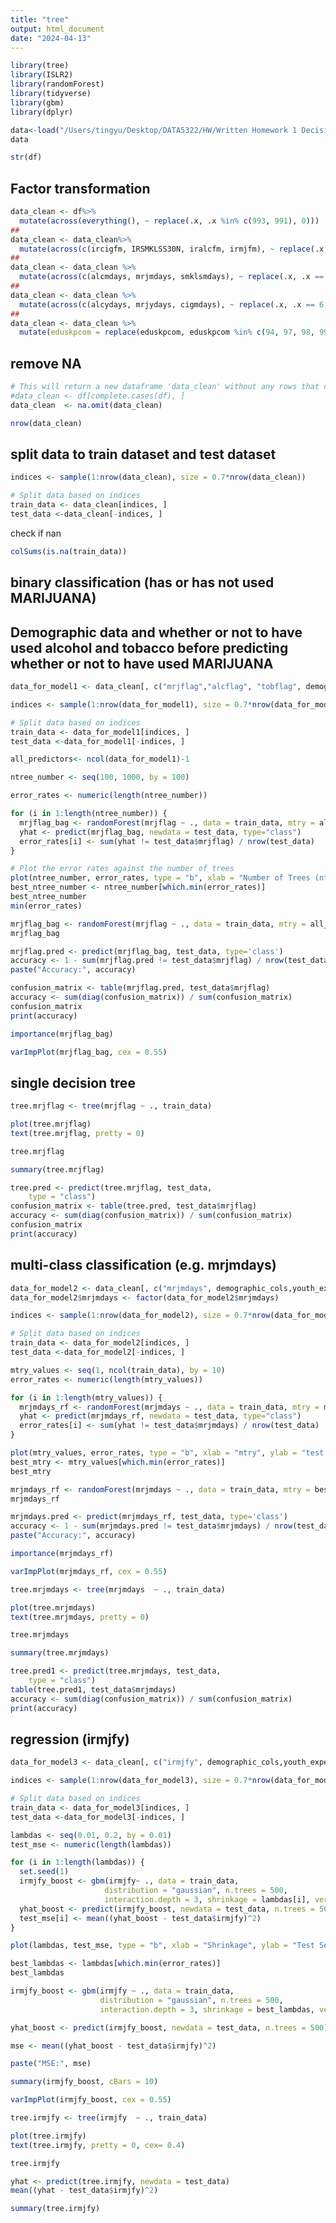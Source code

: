 ```yaml
---
title: "tree"
output: html_document
date: "2024-04-13"
---
```


```r
library(tree)
library(ISLR2)
library(randomForest)
library(tidyverse)
library(gbm)
library(dplyr)
```


```r
data<-load("/Users/tingyu/Desktop/DATA5322/HW/Written Homework 1 Decision Trees/youth_data.Rdata")
data
```

```r
str(df)
```



## Factor transformation
```r
data_clean <- df%>%
  mutate(across(everything(), ~ replace(.x, .x %in% c(993, 991), 0)))
##
data_clean <- data_clean%>%
  mutate(across(c(ircigfm, IRSMKLSS30N, iralcfm, irmjfm), ~ replace(.x, .x %in% c(93, 91), 0)))
##
data_clean <- data_clean %>%
  mutate(across(c(alcmdays, mrjmdays, smklsmdays), ~ replace(.x, .x == 5, 0)))
##
data_clean <- data_clean %>%
  mutate(across(c(alcydays, mrjydays, cigmdays), ~ replace(.x, .x == 6, 0)))
##
data_clean <- data_clean %>%
  mutate(eduskpcom = replace(eduskpcom, eduskpcom %in% c(94, 97, 98, 99), NA))
```





## remove NA
```r
# This will return a new dataframe 'data_clean' without any rows that contain NA values.
#data_clean <- df[complete.cases(df), ]
data_clean  <- na.omit(data_clean)
```

```r
nrow(data_clean)
```



## split data to train dataset and test dataset
```r
indices <- sample(1:nrow(data_clean), size = 0.7*nrow(data_clean))

# Split data based on indices
train_data <- data_clean[indices, ]
test_data <-data_clean[-indices, ]
```

check if nan
```r
colSums(is.na(train_data))
```


## binary classification (has or has not used MARIJUANA)
## Demographic data and whether or not to have used alcohol and tobacco before predicting whether or not to have used MARIJUANA

```r
data_for_model1 <- data_clean[, c("mrjflag","alcflag", "tobflag", demographic_cols,youth_experience_cols)]
```

```r
indices <- sample(1:nrow(data_for_model1), size = 0.7*nrow(data_for_model1))

# Split data based on indices
train_data <- data_for_model1[indices, ]
test_data <-data_for_model1[-indices, ]
```

```r
all_predictors<- ncol(data_for_model1)-1
```

```r
ntree_number <- seq(100, 1000, by = 100)

error_rates <- numeric(length(ntree_number))

for (i in 1:length(ntree_number)) {
  mrjflag_bag <- randomForest(mrjflag ~ ., data = train_data, mtry = all_predictors, ntree = ntree_number[i])
  yhat <- predict(mrjflag_bag, newdata = test_data, type="class")
  error_rates[i] <- sum(yhat != test_data$mrjflag) / nrow(test_data)
}

# Plot the error rates against the number of trees
plot(ntree_number, error_rates, type = "b", xlab = "Number of Trees (ntree)", ylab = "Error Rate")
best_ntree_number <- ntree_number[which.min(error_rates)]
best_ntree_number
min(error_rates)
```


```r
mrjflag_bag <- randomForest(mrjflag ~ ., data = train_data, mtry = all_predictors, importance = TRUE, ntree = best_ntree_number)
mrjflag_bag
```


```r
mrjflag.pred <- predict(mrjflag_bag, test_data, type='class')
accuracy <- 1 - sum(mrjflag.pred != test_data$mrjflag) / nrow(test_data)
paste("Accuracy:", accuracy)
```

```r
confusion_matrix <- table(mrjflag.pred, test_data$mrjflag)
accuracy <- sum(diag(confusion_matrix)) / sum(confusion_matrix)
confusion_matrix
print(accuracy)
```



```r
importance(mrjflag_bag)
```

```r
varImpPlot(mrjflag_bag, cex = 0.55)
```

## single decision tree

```r
tree.mrjflag <- tree(mrjflag ~ ., train_data)
```

```r
plot(tree.mrjflag)
text(tree.mrjflag, pretty = 0)
```

```r
tree.mrjflag
```
```r
summary(tree.mrjflag)
```



```r
tree.pred <- predict(tree.mrjflag, test_data,
    type = "class")
confusion_matrix <- table(tree.pred, test_data$mrjflag)
accuracy <- sum(diag(confusion_matrix)) / sum(confusion_matrix)
confusion_matrix
print(accuracy)
```



## multi-class classification (e.g. mrjmdays)

```r
data_for_model2 <- data_clean[, c("mrjmdays", demographic_cols,youth_experience_cols)]
data_for_model2$mrjmdays <- factor(data_for_model2$mrjmdays)
```

```r
indices <- sample(1:nrow(data_for_model2), size = 0.7*nrow(data_for_model2))

# Split data based on indices
train_data <- data_for_model2[indices, ]
test_data <-data_for_model2[-indices, ]
```

```r
mtry_values <- seq(1, ncol(train_data), by = 10)  
error_rates <- numeric(length(mtry_values))

for (i in 1:length(mtry_values)) {
  mrjmdays_rf <- randomForest(mrjmdays ~ ., data = train_data, mtry = mtry_values[i])
  yhat <- predict(mrjmdays_rf, newdata = test_data, type="class")
  error_rates[i] <- sum(yhat != test_data$mrjmdays) / nrow(test_data)
}

plot(mtry_values, error_rates, type = "b", xlab = "mtry", ylab = "test MSE",)
best_mtry <- mtry_values[which.min(error_rates)]
best_mtry
```

```r
mrjmdays_rf <- randomForest(mrjmdays ~ ., data = train_data, mtry = best_mtry, importance = TRUE)
mrjmdays_rf
```

```r
mrjmdays.pred <- predict(mrjmdays_rf, test_data, type='class')
accuracy <- 1 - sum(mrjmdays.pred != test_data$mrjmdays) / nrow(test_data)
paste("Accuracy:", accuracy)
```

```r
importance(mrjmdays_rf)
```
```r
varImpPlot(mrjmdays_rf, cex = 0.55)
```


```r
tree.mrjmdays <- tree(mrjmdays  ~ ., train_data)
```

```r
plot(tree.mrjmdays)
text(tree.mrjmdays, pretty = 0)
```

```r
tree.mrjmdays
```

```r
summary(tree.mrjmdays)
```

```r
tree.pred1 <- predict(tree.mrjmdays, test_data,
    type = "class")
table(tree.pred1, test_data$mrjmdays)
accuracy <- sum(diag(confusion_matrix)) / sum(confusion_matrix)
print(accuracy)
```



## regression (irmjfy)

```r
data_for_model3 <- data_clean[, c("irmjfy", demographic_cols,youth_experience_cols)]
```

```r
indices <- sample(1:nrow(data_for_model3), size = 0.7*nrow(data_for_model3))

# Split data based on indices
train_data <- data_for_model3[indices, ]
test_data <-data_for_model3[-indices, ]
```

```r
lambdas <- seq(0.01, 0.2, by = 0.01)
test_mse <- numeric(length(lambdas))

for (i in 1:length(lambdas)) {
  set.seed(1)
  irmjfy_boost <- gbm(irmjfy~ ., data = train_data,
                     distribution = "gaussian", n.trees = 500,
                     interaction.depth = 3, shrinkage = lambdas[i], verbose = F)
  yhat_boost <- predict(irmjfy_boost, newdata = test_data, n.trees = 500)
  test_mse[i] <- mean((yhat_boost - test_data$irmjfy)^2)
}

plot(lambdas, test_mse, type = "b", xlab = "Shrinkage", ylab = "Test Set MSE")
```

```r
best_lambdas <- lambdas[which.min(error_rates)]
best_lambdas
```

```r
irmjfy_boost <- gbm(irmjfy ~ ., data = train_data,
                    distribution = "gaussian", n.trees = 500,
                    interaction.depth = 3, shrinkage = best_lambdas, verbose = FALSE)

yhat_boost <- predict(irmjfy_boost, newdata = test_data, n.trees = 500)

mse <- mean((yhat_boost - test_data$irmjfy)^2)

paste("MSE:", mse)

```


```r
summary(irmjfy_boost, cBars = 10)
```

```r
varImpPlot(irmjfy_boost, cex = 0.55)
```



```r
tree.irmjfy <- tree(irmjfy  ~ ., train_data)
```

```r
plot(tree.irmjfy)
text(tree.irmjfy, pretty = 0, cex= 0.4)
```

```r
tree.irmjfy
```
```r

yhat <- predict(tree.irmjfy, newdata = test_data)
mean((yhat - test_data$irmjfy)^2)

```

```r
summary(tree.irmjfy)
```



